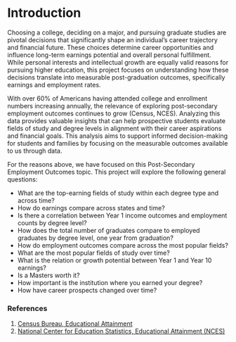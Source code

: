 # Introduction
Choosing a college, deciding on a major, and pursuing graduate studies are pivotal decisions that significantly shape an individual’s career trajectory and financial future. These choices determine career opportunities and influence long-term earnings potential and overall personal fulfillment. While personal interests and intellectual growth are equally valid reasons for pursuing higher education, this project focuses on understanding how these decisions translate into measurable post-graduation outcomes, specifically earnings and employment rates.

With over 60% of Americans having attended college and enrollment numbers increasing annually, the relevance of exploring post-secondary employment outcomes continues to grow (Census, NCES). Analyzing this data provides valuable insights that can help prospective students evaluate fields of study and degree levels in alignment with their career aspirations and financial goals. This analysis aims to support informed decision-making for students and families by focusing on the measurable outcomes available to us through data.

For the reasons above, we have focused on this Post-Secondary Employment Outcomes topic. This project will explore the following general questions:

- What are the top-earning fields of study within each degree type and across time?
- How do earnings compare across states and time?
- Is there a correlation between Year 1 income outcomes and employment counts by degree level?
- How does the total number of graduates compare to employed graduates by degree level, one year from graduation?
- How do employment outcomes compare across the most popular fields?
- What are the most popular fields of study over time?
- What is the relation or growth potential between Year 1 and Year 10 earnings?
- Is a Masters worth it?
- How important is the institution where you earned your degree?
- How have career prospects changed over time?




### References
1. [Census Bureau, Educational Attainment](https://www.census.gov/data/tables/2018/demo/education-attainment/cps-detailed-tables.html)
2. [National Center for Education Statistics, Educational Attainment (NCES)](https://nces.ed.gov/fastfacts/display.asp?id=27#:~:text=Between%202010%20and%202022%2C%20educational%20attainment%20rates%20increased%20for%20both,for%20females%20than%20for%20males.)

